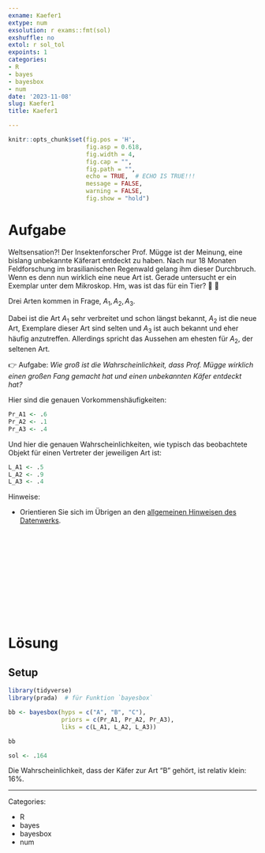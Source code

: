 ```yaml
---
exname: Kaefer1
extype: num
exsolution: r exams::fmt(sol)
exshuffle: no
extol: r sol_tol
expoints: 1
categories:
- R
- bayes
- bayesbox
- num
date: '2023-11-08'
slug: Kaefer1
title: Kaefer1

---
```




```r
knitr::opts_chunk$set(fig.pos = 'H',
                      fig.asp = 0.618,
                      fig.width = 4,
                      fig.cap = "", 
                      fig.path = "",
                      echo = TRUE,  # ECHO IS TRUE!!!
                      message = FALSE,
                      warning = FALSE,
                      fig.show = "hold")
```






# Aufgabe

Weltsensation?! Der Insektenforscher Prof. Mügge ist der Meinung, eine bislang unbekannte Käferart entdeckt zu haben. Nach nur 18 Monaten Feldforschung im brasilianischen Regenwald gelang ihm dieser Durchbruch. Wenn es denn nun wirklich eine neue Art ist.
Gerade untersucht er ein Exemplar unter dem Mikroskop. Hm, was ist das für ein Tier? 🐛 🔬

Drei Arten kommen in Frage, $A_1, A_2, A_3$.


Dabei ist die Art $A_1$ sehr verbreitet und schon längst bekannt, $A_2$ ist die neue Art, Exemplare dieser Art sind selten und $A_3$ ist auch bekannt und eher häufig anzutreffen.
Allerdings spricht das Aussehen am ehesten für $A_2$, der seltenen Art.

👉 Aufgabe: *Wie groß ist die Wahrscheinlichkeit, dass Prof. Mügge wirklich einen großen Fang gemacht hat und einen unbekannten Käfer entdeckt hat?*


Hier sind die genauen Vorkommenshäufigkeiten:

```r
Pr_A1 <- .6
Pr_A2 <- .1
Pr_A3 <- .4
```

Und hier die genauen Wahrscheinlichkeiten, wie typisch das beobachtete Objekt für einen Vertreter der jeweiligen Art ist:

```r
L_A1 <- .5
L_A2 <- .9
L_A3 <- .4
```



Hinweise:

- Orientieren Sie sich im Übrigen an den [allgemeinen Hinweisen des Datenwerks](https://datenwerk.netlify.app/hinweise).




</br>
</br>
</br>
</br>
</br>
</br>
</br>
</br>
</br>
</br>

# Lösung

## Setup

```r
library(tidyverse)
library(prada)  # für Funktion `bayesbox`
```



```r
bb <- bayesbox(hyps = c("A", "B", "C"),
               priors = c(Pr_A1, Pr_A2, Pr_A3),
               liks = c(L_A1, L_A2, L_A3))

bb
```


```r
sol <- .164
```


Die Wahrscheinlichkeit, dass der Käfer zur Art "B" gehört, ist relativ klein: 16%.





---

Categories: 

- R
- bayes
- bayesbox
- num

